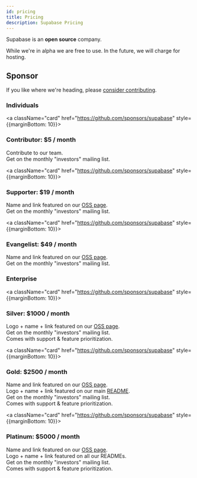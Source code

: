 ```yaml
---
id: pricing
title: Pricing
description: Supabase Pricing
---
```


Supabase is an **open source** company.

While we're in alpha we are free to use. In the future, we will charge for hosting. 


## Sponsor

If you like where we're heading, please [consider contributing](https://github.com/sponsors/supabase).


### Individuals

<a className="card" href="https://github.com/sponsors/supabase" style={{marginBottom: 10}}>
    <div className="card__body">
        <h3>Contributor: $5 / month</h3>
        <p>Contribute to our team. <br />Get on the monthly "investors" mailing list.</p>
    </div>
</a>
<a className="card" href="https://github.com/sponsors/supabase" style={{marginBottom: 10}}>
    <div className="card__body">
        <h3>Supporter: $19 / month</h3>
        <p>Name and link featured on our <a href="https://supabase.io/oss/">OSS page</a>. <br />Get on the monthly "investors" mailing list.</p>
    </div>
</a>
<a className="card" href="https://github.com/sponsors/supabase" style={{marginBottom: 10}}>
    <div className="card__body">
        <h3>Evangelist: $49 / month</h3>
        <p>Name and link featured on our <a href="https://supabase.io/oss/">OSS page</a>. <br />Get on the monthly "investors" mailing list.</p>
    </div>
</a>


### Enterprise

<a className="card" href="https://github.com/sponsors/supabase" style={{marginBottom: 10}}>
    <div className="card__body">
        <h3>Silver: $1000 / month</h3>
        <p>Logo + name + link featured on our <a href="https://supabase.io/oss/">OSS page</a>. <br />Get on the monthly "investors" mailing list. <br />Comes with support & feature prioritization.</p>
    </div>
</a>
<a className="card" href="https://github.com/sponsors/supabase" style={{marginBottom: 10}}>
    <div className="card__body">
        <h3>Gold: $2500 / month</h3>
        <p>Name and link featured on our <a href="https://supabase.io/oss/">OSS page</a>. <br />Logo + name + link featured on our main <a href="https://github.com/supabase/supabase">README</a>. <br />Get on the monthly "investors" mailing list. <br />Comes with support & feature prioritization.</p>
    </div>
</a>
<a className="card" href="https://github.com/sponsors/supabase" style={{marginBottom: 10}}>
    <div className="card__body">
        <h3>Platinum: $5000 / month</h3>
        <p>Name and link featured on our <a href="https://supabase.io/oss/">OSS page</a>. <br />Logo + name + link featured on all our READMEs. <br />Get on the monthly "investors" mailing list. <br />Comes with support & feature prioritization.</p>
    </div>
</a>


